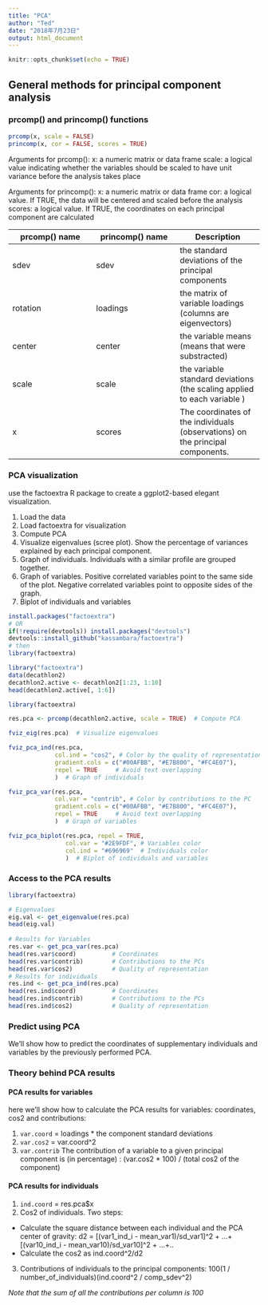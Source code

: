 ```yaml
---
title: "PCA"
author: "Ted"
date: "2018年7月23日"
output: html_document
---
```


```r
knitr::opts_chunk$set(echo = TRUE)
```

## General methods for principal component analysis

### prcomp() and princomp() functions

```r
prcomp(x, scale = FALSE)
princomp(x, cor = FALSE, scores = TRUE)

```

Arguments for prcomp():
x: a numeric matrix or data frame
scale: a logical value indicating whether the variables should be scaled to have unit variance before the analysis takes place

Arguments for princomp():
x: a numeric matrix or data frame
cor: a logical value. If TRUE, the data will be centered and scaled before the analysis
scores: a logical value. If TRUE, the coordinates on each principal component are calculated

prcomp() name | princomp() name |	Description
--- | --- | ---
sdev | sdev	| the standard deviations of the principal components
rotation | loadings |	the matrix of variable loadings (columns are eigenvectors)
center | center	| the variable means (means that were substracted)
scale	| scale	| the variable standard deviations (the scaling applied to each variable )
x	| scores	| The coordinates of the individuals (observations) on the principal components.

### PCA visualization

use the factoextra R package to create a ggplot2-based elegant visualization.

1. Load the data
2. Load factoextra for visualization
3. Compute PCA
4. Visualize eigenvalues (scree plot). Show the percentage of variances explained by each principal component.
5. Graph of individuals. Individuals with a similar profile are grouped together.
6. Graph of variables. Positive correlated variables point to the same side of the plot. Negative correlated variables point to opposite sides of the graph.
7. Biplot of individuals and variables

```r
install.packages("factoextra")
# OR
if(!require(devtools)) install.packages("devtools")
devtools::install_github("kassambara/factoextra")
# then
library(factoextra)
```

```r
library("factoextra")
data(decathlon2)
decathlon2.active <- decathlon2[1:23, 1:10]
head(decathlon2.active[, 1:6])
```

```r
library(factoextra)
```

```r
res.pca <- prcomp(decathlon2.active, scale = TRUE)  # Compute PCA

fviz_eig(res.pca)  # Visualize eigenvalues

fviz_pca_ind(res.pca,
             col.ind = "cos2", # Color by the quality of representation
             gradient.cols = c("#00AFBB", "#E7B800", "#FC4E07"),
             repel = TRUE     # Avoid text overlapping
             )  # Graph of individuals

fviz_pca_var(res.pca,
             col.var = "contrib", # Color by contributions to the PC
             gradient.cols = c("#00AFBB", "#E7B800", "#FC4E07"),
             repel = TRUE     # Avoid text overlapping
             )  # Graph of variables

fviz_pca_biplot(res.pca, repel = TRUE,
                col.var = "#2E9FDF", # Variables color
                col.ind = "#696969"  # Individuals color
                )  # Biplot of individuals and variables
```

### Access to the PCA results

```r
library(factoextra)

# Eigenvalues
eig.val <- get_eigenvalue(res.pca)
head(eig.val)
  
# Results for Variables
res.var <- get_pca_var(res.pca)
head(res.var$coord)          # Coordinates
head(res.var$contrib)        # Contributions to the PCs
head(res.var$cos2)           # Quality of representation 
# Results for individuals
res.ind <- get_pca_ind(res.pca)
head(res.ind$coord)          # Coordinates
head(res.ind$contrib)        # Contributions to the PCs
head(res.ind$cos2)           # Quality of representation 

```

### Predict using PCA

We’ll show how to predict the coordinates of supplementary individuals and variables by the previously performed PCA.

### Theory behind PCA results

#### PCA results for variables

here we’ll show how to calculate the PCA results for variables: coordinates, cos2 and contributions:

1. `var.coord` = loadings * the component standard deviations
2. `var.cos2` = var.coord^2
3. `var.contrib`  The contribution of a variable to a given principal component is (in percentage) : (var.cos2 * 100) / (total cos2 of the component)

#### PCA results for individuals

1. `ind.coord` = res.pca$x
2. Cos2 of individuals. Two steps:
  
  * Calculate the square distance between each individual and the PCA center of gravity: d2 = [(var1_ind_i - mean_var1)/sd_var1]^2 + …+ [(var10_ind_i - mean_var10)/sd_var10]^2 + …+..
  * Calculate the cos2 as ind.coord^2/d2
3. Contributions of individuals to the principal components: 100(1 / number_of_individuals)(ind.coord^2 / comp_sdev^2) 

*Note that the sum of all the contributions per column is 100*